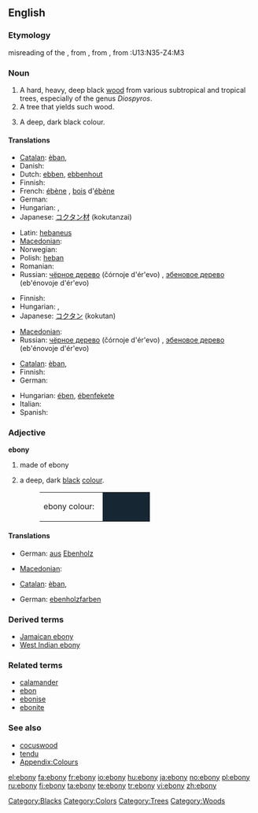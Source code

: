 {{wikipedia}}
{{also|Ebony}}
==English==

===Etymology===
{{etyl|enm}} misreading of the {{etyl|la}} {{term|hebenius||pertaining to ebony|lang=la}}, from {{term|ebenus|lang=la}}, from {{etyl|grc}} {{term|ἔβενος||ebony tree|sc=polytonic|tr=ebenos|lang=grc}}, from {{etyl|egy}} {{term|hbny|sc=Egyp|lang=egy}}:<hiero>U13:N35-Z4:M3</hiero>

===Noun===
{{en-noun|ebonies}}

# A hard, heavy, deep black [[wood]] from various subtropical and tropical trees, especially of the genus ''Diospyros''.
# A tree that yields such wood.
# {{colour}} A deep, dark black colour.
#: {{colour panel|162632}}

====Translations====
{{trans-top|wood}}
* [[Catalan]]: [[èban]], {{m}}
* Danish: {{t-|da|ibenholt}}
* Dutch: [[ebben]], [[ebbenhout]]
* Finnish: {{t-|fi|eebenpuu}}
* French: [[ébène]] {{f}}, [[bois]] d'[[ébène]] {{m}}
* German: {{t+|de|Ebenholz|n}}
* Hungarian: {{t-|hu|ében}}, {{t+|hu|ébenfa}}
* Japanese: [[コクタン]][[材]] (kokutanzai)
{{trans-mid}}
* Latin: [[hebaneus]] {{m}}
* [[Macedonian]]: {{t|mk|абонос|m|tr=ábonos|sc=Cyrl|xs=Macedonian}}
* Norwegian: {{t+|no|ibenholt}}
* Polish: [[heban]] {{m}}
* Romanian: {{t+|ro|abanos|m}}
* Russian: [[чёрное дерево]] (čórnoje d'ér'evo) {{n}}, [[эбеновое дерево]] (eb'énovoje d'ér'evo) {{n}}
{{trans-bottom}}

{{trans-top|tree}}
* Finnish: {{t-|fi|eebenpuu}}
* Hungarian: {{t-|hu|ében}}, {{t+|hu|ébenfa}}
* Japanese: [[コクタン]] (kokutan)
{{trans-mid}}
* [[Macedonian]]: {{t|mk|абонос|m|tr=ábonos|sc=Cyrl|xs=Macedonian}}
* Russian: [[чёрное дерево]] (čórnoje d'ér'evo) {{n}}, [[эбеновое дерево]] (eb'énovoje d'ér'evo) {{n}}
{{trans-bottom}}

{{trans-top|colour}}
* [[Catalan]]: [[èban]], {{m}}
* Finnish: {{t-|fi|pikimusta}}
* German: {{t+|de|Ebenholz|n}}
{{trans-mid}}
* Hungarian: [[ében]], [[ébenfekete]]
* Italian: {{t+|it|ebano|m}}
* Spanish: {{t+|es|ébano|m}}
{{trans-bottom}}

===Adjective===
'''ebony'''

# made of ebony
# {{colour}} a deep, dark [[black]] [[color|colour]].
#: <table><tr><td>ebony colour: &nbsp;</td><td bgcolor="#162632" width="80">&nbsp; </td></tr></table>

====Translations====
{{trans-top|made of ebony}}
* German: [[aus]] [[Ebenholz]]
{{trans-mid}}
* [[Macedonian]]: {{t|mk|абоносов|m|tr=abónosov|sc=Cyrl|xs=Macedonian}}
{{trans-bottom}}

{{trans-top|colour}}
* [[Catalan]]: [[èban]], {{m}}
{{trans-mid}}
* German: [[ebenholzfarben]]
{{trans-bottom}}

===Derived terms===
* [[Jamaican ebony]]
* [[West Indian ebony]]

===Related terms===
* [[calamander]]
* [[ebon]]
* [[ebonise]]
* [[ebonite]]

===See also===
* [[cocuswood]]
* [[tendu]]
* [[Appendix:Colours]]

[[Category:Blacks]]
[[Category:Colors]]
[[Category:Trees]]
[[Category:Woods]]

[[el:ebony]]
[[fa:ebony]]
[[fr:ebony]]
[[io:ebony]]
[[hu:ebony]]
[[ja:ebony]]
[[no:ebony]]
[[pl:ebony]]
[[ru:ebony]]
[[fi:ebony]]
[[ta:ebony]]
[[te:ebony]]
[[tr:ebony]]
[[vi:ebony]]
[[zh:ebony]]